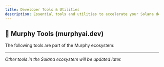 ```yaml
---
title: Developer Tools & Utilities
description: Essential tools and utilities to accelerate your Solana development
---
```


## 🚀 Murphy Tools (murphyai.dev)

The following tools are part of the Murphy ecosystem:

<Cards>
  <Card
    title="Murphy Onchainkit"
    href="https://onchainkit.murphyai.dev/"
    description="A powerful and developer-friendly Kit for building decentralized applications on Solana. Simplify blockchain interactions, accelerate development, and unlock the full potential of the Solana ecosystem."
  />
  <Card
    title="Murphy Wizard"
    href="https://wizard.murphyai.dev/"
    description="Helps you build Solana programs faster with pre-built templates."
  />
  <Card
    title="T-Rex Murphy"
    href="https://t-rex.murphyai.dev/"
    description="The fastest way to deploy on Solana. Shared deploy pools, lower costs, zero setup. Perfect for rapid prototyping, hackathons, and learning development."
  />
</Cards>

---

_Other tools in the Solana ecosystem will be updated later._
